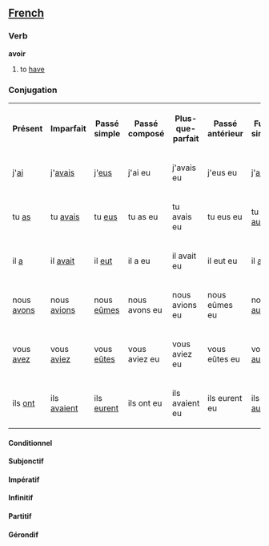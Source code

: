 ==[[French]]==
===Verb===

'''avoir'''

# to [[have]]

===Conjugation===
<table>
<tr><th>Présent</th><th>Imparfait</th><th>Passé simple</th><th>Passé composé</th><th>Plus-que-parfait</th><th>Passé antérieur</th><th>Futur simple</th><th>Futur antérieur</th><th>Futur proche</th></tr>
<tr><td>j'[[ai]]</td><td>j'[[avais]]</td><td>j'[[eus]]</td><td>j'ai eu</td><td>j'avais eu</td><td>j'eus eu</td><td>j'[[aurai]]</td><td>j'aurai eu</td><td>je vais avoir</td></tr>
<tr><td>tu [[as]]</td><td>tu [[avais]]</td><td>tu [[eus]]</td><td>tu as eu</td><td>tu avais eu</td><td>tu eus eu</td><td>tu [[auras]]</td><td>tu aurais eu</td><td>tu vas avoir</td></tr>
<tr><td>il [[a]]</td><td>il [[avait]]</td><td>il [[eut]]</td><td>il a eu</td><td>il avait eu</td><td>il eut eu</td><td>il [[aura]]</td><td>il aurait eu</td><td>il va avoir</td></tr>
<tr><td>nous [[avons]]</td><td>nous [[avions]]</td><td>nous [[eûmes]]</td><td>nous avons eu</td><td>nous avions eu</td><td>nous eûmes eu</td><td>nous [[aurons]]</td><td>nous aurions eu</td><td>nous allons avoir</td></tr>
<tr><td>vous [[avez]]</td><td>vous [[aviez]]</td><td>vous [[eûtes]]</td><td>vous aviez eu</td><td>vous aviez eu</td><td>vous eûtes eu</td><td> vous [[aurez]]</td><td>vous aurez eu</td><td>vous allez avoir</td></tr>
<tr><td>ils [[ont]]</td><td>ils [[avaient]]</td><td>ils [[eurent]]</td><td>ils ont eu</td><td>ils avaient eu</td><td>ils eurent eu</td><td>ils [[auront]]</td><td>ils auraient eu</td><td>ils vont avoir</td></tr>
</table>
====Conditionnel====
====Subjonctif====
====Impératif====
====Infinitif====
====Partitif====
====Gérondif====